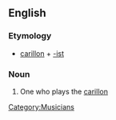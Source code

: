 ==English==

===Etymology===
*[[carillon]] + [[-ist]]

===Noun===
{{en-noun}}
# One who plays the [[carillon]]

[[Category:Musicians]]